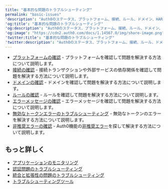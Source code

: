 ---
title: "基本的な問題のトラブルシューティング"
permalink: "basic-issues"
'description': "Auth0のステータス、プラットフォーム、接続、ルール、ドメイン、HARファイルの生成方法、JWTの検証方法など、よくある問題を解決する基本的な方法について説明します。"
'og:title': "基本的な問題のトラブルシューティング"
'og:description': "Auth0のステータス、プラットフォーム、接続、ルール、ドメイン、HARファイルの生成方法、JWTの検証方法など、よくある問題を解決する基本的な方法について説明します。"
'og:image': "https://cdn2.auth0.com/docs/1.14567.0/img/share-image.png"
'twitter:title': "基本的な問題のトラブルシューティング"
'twitter:description': "Auth0のステータス、プラットフォーム、接続、ルール、ドメイン、HARファイルの生成方法、JWTの検証方法など、よくある問題を解決する基本的な方法について説明します。"
---

* [プラットフォームの確認](/ja-jp/troubleshoot/basic-issues/verify-platform) - プラットフォームを確認して問題を解決する方法について説明します。
* [接続の確認](/ja-jp/troubleshoot/basic-issues/verify-connections) - 接続トランザクションや外部サービスの依存関係を確認して問題を解決する方法について説明します。
* [ドメインの確認](/ja-jp/troubleshoot/basic-issues/verify-domain) - ドメインを確認して問題を解決する方法について説明します。
* [ルールの確認](/ja-jp/troubleshoot/basic-issues/verify-rules) - ルールを確認して問題を解決する方法について説明します。
* [エラーメッセージの確認](/ja-jp/troubleshoot/basic-issues/check-error-messages) ｰ エラーメッセージを確認して問題を解決する方法について説明します。
* [無効なトークンエラーのトラブルシューティング](/ja-jp/troubleshoot/basic-issues/invalid-token-errors) - 無効なトークンのエラーを解決する方法について説明します。
* [非推奨エラーの確認](/ja-jp/troubleshoot/basic-issues/search-logs-for-deprecation-errors) - Auth0機能の[非推奨エラー](/ja-jp/troubleshoot/basic-issues/check-deprecation-errors)を探して解決する方法について説明します。

## もっと詳しく

* [アプリケーションのモニタリング](/ja-jp/deploy-monitor/monitor/monitor-applications)
* [認証問題のトラブルシューティング](/ja-jp/troubleshoot/authentication-issues)
* [統合と拡張性の問題のトラブルシューティング](/ja-jp/troubleshoot/integration-extensibility-issues)
* [トラブルシューティングツール](/ja-jp/troubleshoot/troubleshooting-tools)